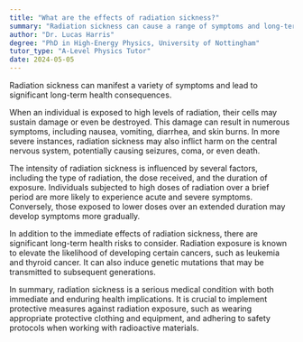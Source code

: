 ```yaml
---
title: "What are the effects of radiation sickness?"
summary: "Radiation sickness can cause a range of symptoms and long-term health effects."
author: "Dr. Lucas Harris"
degree: "PhD in High-Energy Physics, University of Nottingham"
tutor_type: "A-Level Physics Tutor"
date: 2024-05-05
---
```


Radiation sickness can manifest a variety of symptoms and lead to significant long-term health consequences.

When an individual is exposed to high levels of radiation, their cells may sustain damage or even be destroyed. This damage can result in numerous symptoms, including nausea, vomiting, diarrhea, and skin burns. In more severe instances, radiation sickness may also inflict harm on the central nervous system, potentially causing seizures, coma, or even death.

The intensity of radiation sickness is influenced by several factors, including the type of radiation, the dose received, and the duration of exposure. Individuals subjected to high doses of radiation over a brief period are more likely to experience acute and severe symptoms. Conversely, those exposed to lower doses over an extended duration may develop symptoms more gradually.

In addition to the immediate effects of radiation sickness, there are significant long-term health risks to consider. Radiation exposure is known to elevate the likelihood of developing certain cancers, such as leukemia and thyroid cancer. It can also induce genetic mutations that may be transmitted to subsequent generations.

In summary, radiation sickness is a serious medical condition with both immediate and enduring health implications. It is crucial to implement protective measures against radiation exposure, such as wearing appropriate protective clothing and equipment, and adhering to safety protocols when working with radioactive materials.
    